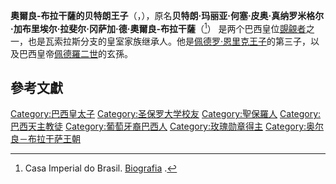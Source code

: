 {{Infobox royalty
| name        = 贝特朗王子
| succession  = [[巴西|巴西]][[布拉干萨王朝|布拉干萨家族]]首领
| image       = Prince Bertrand of Orléans-Braganza in Poland crop.JPG
| caption     = 贝特朗王子，2007年
| house       = 奥尔良-布拉干萨王朝瓦索拉斯系
| full name   = 贝特朗·玛丽亚·何塞·皮奥·真纳罗米格尔·加布里埃尔·拉斐尔·冈萨加·德·奥尔良-布拉干萨
| birth_date  = {{birth date and age|1941|2|2|df=y}}
| birth_place = [[芒德留拉纳普勒|芒德留拉纳普勒]], 法国
| father      = [[佩德罗·恩里克_(巴西)|佩德罗·恩里克亲王]]
| mother      = {{link-en|瑪麗亞·伊麗莎白公主 (巴伐利亞)|Princess Maria Elisabeth of Bavaria|巴伐利亞的瑪麗亞·伊麗莎白公主}}
| religion    = [[罗马天主教|罗马天主教]]
}}

'''奧爾良-布拉干薩的贝特朗王子'''（{{lang-pt|'''Príncipe Dom Bertrand de Orleans e Bragança'''}}，{{bd|1941年|2月2日||}}），原名'''贝特朗·玛丽亚·何塞·皮奥·真纳罗米格尔·加布里埃尔·拉斐尔·冈萨加·德·奧爾良-布拉干薩'''（{{lang-pt|'''Bertrand Maria José Pio Januário Miguel Gabriel Raphael Gonzaga de Orleans e Bragança'''}}<ref>Casa Imperial do Brasil. [http://monarquia.org.br/NOVO/AfamiliaImperial/BiografiadLuiz.html Biografia] {{Wayback|url=http://monarquia.org.br/NOVO/AfamiliaImperial/BiografiadLuiz.html |date=20131204000333 }}.</ref>） 是两个巴西皇位[[現有王位覬覦者列表|覬覦者]]之一，也是{{link-en|奧爾良-布拉干薩王朝|House of Orléans-Braganza}}瓦索拉斯分支的皇室家族继承人。他是[[佩德罗·恩里克_(巴西)|佩德罗·恩里克王子]]的第三子，以及巴西皇帝[[佩德羅二世_(巴西)|佩德羅二世]]的玄孫。

==參考文獻==
{{reflist}}
{{DEFAULTSORT:Orleans-Braganza, Bertrand, Prince Of}}
[[Category:巴西皇太子|Category:巴西皇太子]]
[[Category:圣保罗大学校友|Category:圣保罗大学校友]]
[[Category:聖保羅人|Category:聖保羅人]]
[[Category:巴西天主教徒|Category:巴西天主教徒]]
[[Category:葡萄牙裔巴西人|Category:葡萄牙裔巴西人]]
[[Category:玫瑰勋章得主|Category:玫瑰勋章得主]]
[[Category:奥尔良－布拉干萨王朝|Category:奥尔良－布拉干萨王朝]]